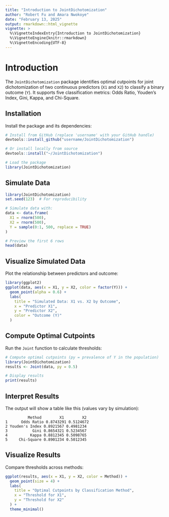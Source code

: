 ```yaml
---
title: "Introduction to JointDichotomization"
author: "Robert Fu and Amara Nwokoye"
date: "February 13, 2025"
output: rmarkdown::html_vignette
vignette: >
  %\VignetteIndexEntry{Introduction to JointDichotomization}
  %\VignetteEngine{knitr::rmarkdown}
  %\VignetteEncoding{UTF-8}
---
```


# Introduction  
The `JointDichotomization` package identifies optimal cutpoints for joint dichotomization of two continuous predictors (`X1` and `X2`) to classify a binary outcome (`Y`). It supports five classification metrics: Odds Ratio, Youden's Index, Gini, Kappa, and Chi-Square.

## Installation  
Install the package and its dependencies:
```r
# Install from GitHub (replace 'username' with your GitHub handle)
devtools::install_github("username/JointDichotomization")

# Or install locally from source
devtools::install("~/JointDichotomization")

# Load the package
library(JointDichotomization)
```

## Simulate Data  
```r
library(JointDichotomization)
set.seed(123)  # For reproducibility

# Simulate data with:
data <- data.frame(
  X1 = rnorm(500),
  X2 = rnorm(500),
  Y = sample(0:1, 500, replace = TRUE)
)

# Preview the first 6 rows
head(data)
```

## Visualize Simulated Data  
Plot the relationship between predictors and outcome:
```r
library(ggplot2)
ggplot(data, aes(x = X1, y = X2, color = factor(Y))) +
  geom_point(alpha = 0.6) +
  labs(
    title = "Simulated Data: X1 vs. X2 by Outcome",
    x = "Predictor X1",
    y = "Predictor X2",
    color = "Outcome (Y)"
  )
```

## Compute Optimal Cutpoints  
Run the `Joint` function to calculate thresholds:
```r
# Compute optimal cutpoints (py = prevalence of Y in the population)
library(JointDichotomization)
results <- Joint(data, py = 0.5)

# Display results
print(results)
```

## Interpret Results  
The output will show a table like this (values vary by simulation):
```
          Method        X1        X2
1      Odds Ratio 0.8743291 0.5124672
2 Youden's Index 0.8921567 0.4981234
3           Gini 0.8654321 0.5234567
4          Kappa 0.8812345 0.5098765
5     Chi-Square 0.8901234 0.5012345
```

## Visualize Results  
Compare thresholds across methods:
```r
ggplot(results, aes(x = X1, y = X2, color = Method)) +
  geom_point(size = 4) +
  labs(
    title = "Optimal Cutpoints by Classification Method",
    x = "Threshold for X1",
    y = "Threshold for X2"
  ) +
  theme_minimal()
```
